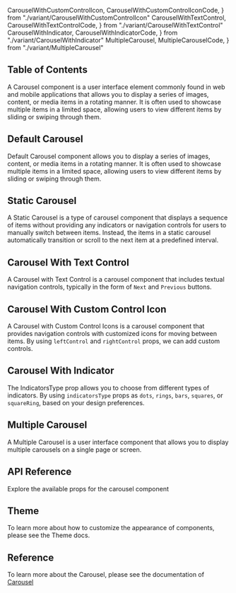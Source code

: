   CarouselWithCustomControlIcon,
  CarouselWithCustomControlIconCode,
} from "./variant/CarouselWithCustomControlIcon"
  CarouselWithTextControl,
  CarouselWithTextControlCode,
} from "./variant/CarouselWithTextControl"
  CarouselWithIndicator,
  CarouselWithIndicatorCode,
} from "./variant/CarouselWithIndicator"
  MultipleCarousel,
  MultipleCarouselCode,
} from "./variant/MultipleCarousel"



## Table of Contents

A Carousel component is a user interface element commonly found in web and mobile applications that allows you to display a series of images, content, or media items in a rotating manner. It is often used to showcase multiple items in a limited space, allowing users to view different items by sliding or swiping through them.

## Default Carousel

Default Carousel component allows you to display a series of images, content, or media items in a rotating manner. It is often used to showcase multiple items in a limited space, allowing users to view different items by sliding or swiping through them.

<CodePreview github='Carousel' code={DefaultCarouselCode}>
  <DefaultCarousel />
</CodePreview>

## Static Carousel

A Static Carousel is a type of carousel component that displays a sequence of items without providing any indicators or navigation controls for users to manually switch between items. Instead, the items in a static carousel automatically transition or scroll to the next item at a predefined interval.

<CodePreview github='Carousel' code={StaticCarouselCode}>
  <StaticCarousel />
</CodePreview>

## Carousel With Text Control

A Carousel with Text Control is a carousel component that includes textual navigation controls, typically in the form of `Next` and `Previous` buttons.

<CodePreview github='Carousel' code={CarouselWithTextControlCode}>
  <CarouselWithTextControl />
</CodePreview>

## Carousel With Custom Control Icon

A Carousel with Custom Control Icons is a carousel component that provides navigation controls with customized icons for moving between items. By using `leftControl` and `rightControl` props, we can add custom controls.

<CodePreview github='Carousel' code={CarouselWithCustomControlIconCode}>
  <CarouselWithCustomControlIcon />
</CodePreview>

## Carousel With Indicator

The IndicatorsType prop allows you to choose from different types of indicators. By using `indicatorsType` props as `dots`, `rings`, `bars`, `squares`, or `squareRing`, based on your design preferences.

<CodePreview github='Carousel' code={CarouselWithIndicatorCode}>
  <CarouselWithIndicator />
</CodePreview>

## Multiple Carousel

A Multiple Carousel is a user interface component that allows you to display multiple carousels on a single page or screen.

<CodePreview github='Carousel' code={MultipleCarouselCode}>
  <MultipleCarousel />
</CodePreview>

## API Reference

Explore the available props for the carousel component

<ComponentApi data={carouselDataApi} />

## Theme

To learn more about how to customize the appearance of components, please see the Theme docs.

<CssThemePreview code={useTheme().theme.carousel} />

## Reference

To learn more about the Carousel, please see the documentation of [Carousel](https://norserium.github.io/react-indiana-drag-scroll)
